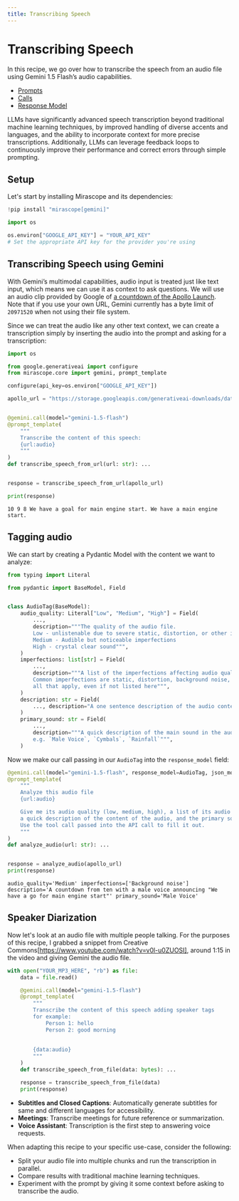```yaml
---
title: Transcribing Speech
---
```


# Transcribing Speech

In this recipe, we go over how to transcribe the speech from an audio file using Gemini 1.5 Flash’s audio capabilities.

<Info title="Mirascope Concepts Used">
<ul>
<li><a href="../../../learn/prompts/">Prompts</a></li>
<li><a href="../../../learn/calls/">Calls</a></li>
<li><a href="../../../learn/response_models/">Response Model</a></li>
</ul>
</Info>

<Note title="Background">
<p>
LLMs have significantly advanced speech transcription beyond traditional machine learning techniques, by improved handling of diverse accents and languages, and the ability to incorporate context for more precise transcriptions. Additionally, LLMs can leverage feedback loops to continuously improve their performance and correct errors through simple prompting.
</p>
</Note>

## Setup

Let's start by installing Mirascope and its dependencies:


```python
!pip install "mirascope[gemini]"
```


```python
import os

os.environ["GOOGLE_API_KEY"] = "YOUR_API_KEY"
# Set the appropriate API key for the provider you're using
```

## Transcribing Speech using Gemini

With Gemini’s multimodal capabilities, audio input is treated just like text input, which means we can use it as context to ask questions. We will use an audio clip provided by Google of [a countdown of the Apollo Launch](https://storage.googleapis.com/generativeai-downloads/data/Apollo-11_Day-01-Highlights-10s.mp3). Note that if you use your own URL, Gemini currently has a byte limit of `20971520` when not using their file system.

Since we can treat the audio like any other text context, we can create a transcription simply by inserting the audio into the prompt and asking for a transcription:


```python
import os

from google.generativeai import configure
from mirascope.core import gemini, prompt_template

configure(api_key=os.environ["GOOGLE_API_KEY"])

apollo_url = "https://storage.googleapis.com/generativeai-downloads/data/Apollo-11_Day-01-Highlights-10s.mp3"


@gemini.call(model="gemini-1.5-flash")
@prompt_template(
    """
    Transcribe the content of this speech:
    {url:audio}
    """
)
def transcribe_speech_from_url(url: str): ...


response = transcribe_speech_from_url(apollo_url)

print(response)
```

    10 9 8 We have a goal for main engine start. We have a main engine start. 



## Tagging audio 

We can start by creating a Pydantic Model with the content we want to analyze:



```python
from typing import Literal

from pydantic import BaseModel, Field


class AudioTag(BaseModel):
    audio_quality: Literal["Low", "Medium", "High"] = Field(
        ...,
        description="""The quality of the audio file.
        Low - unlistenable due to severe static, distortion, or other imperfections
        Medium - Audible but noticeable imperfections
        High - crystal clear sound""",
    )
    imperfections: list[str] = Field(
        ...,
        description="""A list of the imperfections affecting audio quality, if any.
        Common imperfections are static, distortion, background noise, echo, but include
        all that apply, even if not listed here""",
    )
    description: str = Field(
        ..., description="A one sentence description of the audio content"
    )
    primary_sound: str = Field(
        ...,
        description="""A quick description of the main sound in the audio,
        e.g. `Male Voice`, `Cymbals`, `Rainfall`""",
    )
```

Now we make our call passing in our `AudioTag` into the `response_model` field:



```python
@gemini.call(model="gemini-1.5-flash", response_model=AudioTag, json_mode=True)
@prompt_template(
    """
    Analyze this audio file
    {url:audio}

    Give me its audio quality (low, medium, high), a list of its audio flaws (if any),
    a quick description of the content of the audio, and the primary sound in the audio.
    Use the tool call passed into the API call to fill it out.
    """
)
def analyze_audio(url: str): ...


response = analyze_audio(apollo_url)
print(response)
```

    audio_quality='Medium' imperfections=['Background noise'] description='A countdown from ten with a male voice announcing "We have a go for main engine start"' primary_sound='Male Voice'



## Speaker Diarization

Now let's look at an audio file with multiple people talking. For the purposes of this recipe, I grabbed a snippet from Creative Commons[https://www.youtube.com/watch?v=v0l-u0ZUOSI], around 1:15 in the video and giving Gemini the audio file.



```python
with open("YOUR_MP3_HERE", "rb") as file:
    data = file.read()

    @gemini.call(model="gemini-1.5-flash")
    @prompt_template(
        """
        Transcribe the content of this speech adding speaker tags 
        for example: 
            Person 1: hello 
            Person 2: good morning
        
        
        {data:audio}
        """
    )
    def transcribe_speech_from_file(data: bytes): ...

    response = transcribe_speech_from_file(data)
    print(response)
```


<Info title="Additional Real-World Examples">
<ul>
<li><b>Subtitles and Closed Captions</b>: Automatically generate subtitles for same and different languages for accessibility.</li>
<li><b>Meetings</b>: Transcribe meetings for future reference or summarization.</li>
<li><b>Voice Assistant</b>: Transcription is the first step to answering voice requests.</li>
</ul>
</Info>

When adapting this recipe to your specific use-case, consider the following:

- Split your audio file into multiple chunks and run the transcription in parallel.
- Compare results with traditional machine learning techniques.
- Experiment with the prompt by giving it some context before asking to transcribe the audio.

